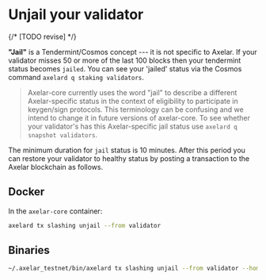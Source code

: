 # Unjail your validator

{/* [TODO revise] */}

**"Jail"** is a Tendermint/Cosmos concept --- it is not specific to Axelar. If your validator misses 50 or more of the last 100 blocks then your tendermint status becomes `jailed`. You can see your 'jailed' status via the Cosmos command `axelard q staking validators`.


> Axelar-core currently uses the word "jail" to describe a different Axelar-specific status in the context of eligibility to participate in keygen/sign protocols. This terminology can be confusing and we intend to change it in future versions of axelar-core.  To see whether your validator's has this Axelar-specific jail status use `axelard q snapshot validators`.

The minimum duration for `jail` status is 10 minutes. After this period you can restore your validator to healthy status by posting a transaction to the Axelar blockchain as follows.

## Docker

In the `axelar-core` container:

```bash
axelard tx slashing unjail --from validator
```

## Binaries

```bash
~/.axelar_testnet/bin/axelard tx slashing unjail --from validator --home ~/.axelar_testnet/.core --chain-id axelar-testnet-lisbon-3
```
